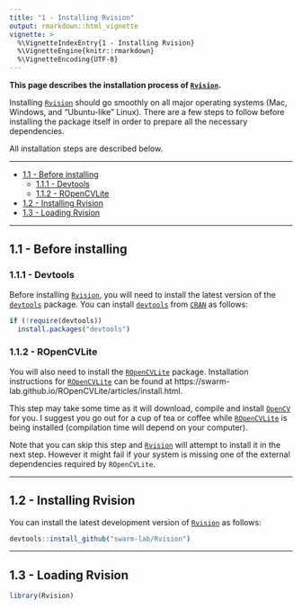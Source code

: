 ```yaml
---
title: "1 - Installing Rvision"
output: rmarkdown::html_vignette
vignette: >
  %\VignetteIndexEntry{1 - Installing Rvision}
  %\VignetteEngine{knitr::rmarkdown}
  %\VignetteEncoding{UTF-8}
---
```


__This page describes the installation process of [`Rvision`](https://github.com/swarm-lab/Rvision).__ 

Installing [`Rvision`](https://github.com/swarm-lab/Rvision) should go smoothly 
on all major operating systems (Mac, Windows, and "Ubuntu-like" Linux). There 
are a few steps to follow before installing the package itself in order to 
prepare all the necessary dependencies. 

All installation steps are described below. 

---

+ [1.1 - Before installing ](#before-installing)
    + [1.1.1 - Devtools](#devtools)
    + [1.1.2 - ROpenCVLite](#ropencvlite)
+ [1.2 - Installing Rvision](#installing-rvision)
+ [1.3 - Loading Rvision](#loading-rvision)
  
---

## 1.1 - Before installing

### 1.1.1 - Devtools

Before installing [`Rvision`](https://github.com/swarm-lab/Rvision), you will 
need to install the latest version of the [`devtools`](https://CRAN.R-project.org/package=devtools) 
package. You can install [`devtools`](https://CRAN.R-project.org/package=devtools) 
from [`CRAN`](https://cran.r-project.org) as follows: 

```r
if (!require(devtools))
  install.packages("devtools")
```

### 1.1.2 - ROpenCVLite

You will also need to install the [`ROpenCVLite`](https://github.com/swarm-lab/ROpenCVLite)
package. Installation instructions for [`ROpenCVLite`](https://github.com/swarm-lab/ROpenCVLite)
can be found at https://swarm-lab.github.io/ROpenCVLite/articles/install.html.

This step may take some time as it will download, compile and install 
[`OpenCV`](https://opencv.org) for you. I suggest you go out for a cup of tea or 
coffee while [`ROpenCVLite`](https://github.com/swarm-lab/ROpenCVLite) is being 
installed (compilation time will depend on your computer). 

Note that you can skip this step and [`Rvision`](https://github.com/swarm-lab/Rvision)
will attempt to install it in the next step. However it might fail if your 
system is missing one of the external dependencies required by `ROpenCVLite`. 

---

## 1.2 - Installing Rvision

You can install the latest development version of 
[`Rvision`](https://github.com/swarm-lab/Rvision) as follows:

```r
devtools::install_github("swarm-lab/Rvision")
```

---

## 1.3 - Loading Rvision

```r
library(Rvision)
```
